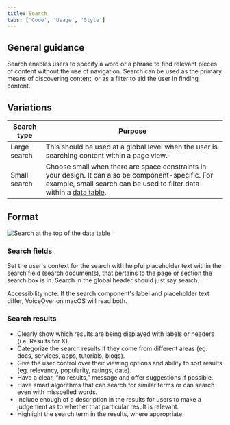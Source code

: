 ```yaml
---
title: Search
tabs: ['Code', 'Usage', 'Style']
---
```


## General guidance

Search enables users to specify a word or a phrase to find relevant pieces of content without the use of navigation. Search can be used as the primary means of discovering content, or as a filter to aid the user in finding content.

## Variations

| Search type  | Purpose                                                                                                                                                                                              |
| ------------ | ---------------------------------------------------------------------------------------------------------------------------------------------------------------------------------------------------- |
| Large search | This should be used at a global level when the user is searching content within a page view.                                                                                                         |
| Small search | Choose small when there are space constraints in your design. It can also be component-specific. For example, small search can be used to filter data within a [data table](/components/data-table). |

## Format

![Search at the top of the data table](images/search-usage-1.png)

### Search fields

Set the user's context for the search with helpful placeholder text within the search field (search documents), that pertains to the page or section the search box is in. Search in the global header should just say search.

Accessibility note: If the search component's label and placeholder text differ, VoiceOver on macOS will read both.

### Search results

- Clearly show which results are being displayed with labels or headers (i.e. Results for X).
- Categorize the search results if they come from different areas (eg. docs, services, apps, tutorials, blogs).
- Give the user control over their viewing options and ability to sort results (eg. relevancy, popularity, ratings, date).
- Have a clear, “no results,” message and offer suggestions if possible.
- Have smart algorithms that can search for similar terms or can search even with misspelled words.
- Include enough of a description in the results for users to make a judgement as to whether that particular result is relevant.
- Highlight the search term in the results, where appropriate.
